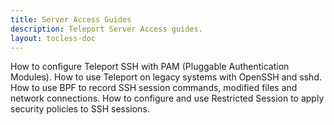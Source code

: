 ```yaml
---
title: Server Access Guides
description: Teleport Server Access guides.
layout: tocless-doc
---
```


<TileSet>
  <Tile icon="server" title="Using Teleport with PAM" href="./guides/ssh-pam.mdx">
    How to configure Teleport SSH with PAM (Pluggable Authentication Modules).
  </Tile>
  <Tile icon="server" title="OpenSSH Guide" href="./guides/openssh.mdx">
    How to use Teleport on legacy systems with OpenSSH and sshd.
  </Tile>
  <Tile icon="server" title="BPF Session Recording" href="./guides/bpf-session-recording.mdx">
    How to use BPF to record SSH session commands, modified files and network connections.
  </Tile>
  <Tile icon="server" title="Restricted Session" href="./guides/restricted-session.mdx">
    How to configure and use Restricted Session to apply security policies to SSH sessions.
  </Tile>
</TileSet>
